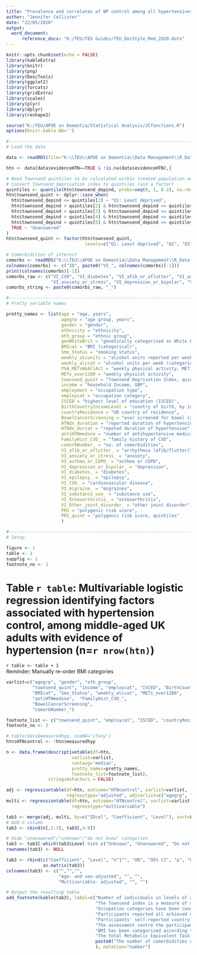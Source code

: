 ```yaml
---
title: "Prevalence and correlates of BP control among all hypertensives (Table 3 not conditioned on treatment)"
author: "Jennifer Collister"
date: "22/05/2020"
output: 
  word_document:
      reference_docx: "K:/TEU/TEU Guides/TEU_DocStyle_Rmd_2020.dotx"
---
```


```r
knitr::opts_chunk$set(echo = FALSE)
library(kableExtra)
library(knitr)
library(png)
library(DescTools)
library(ggplot2)
library(forcats)
library(gridExtra)
library(scales)
library(plyr)
library(dplyr)
library(reshape2)

source("K:/TEU/APOE on Dementia/Statistical Analysis/JCfunctions.R")
options(knitr.kable.NA='')

#-------------------------------------------------------------------------------------------------------------------
# Load the data 

data <- readRDS(file="K:\\TEU\\APOE on Dementia\\Data Management\\R_Dataframes_TLA\\38358\\Organised\\Hypertension\\Neo\\HTN_excl.rds")

htn <- data[data$evidenceHTN==TRUE & !is.na(data$evidenceHTN),]

# Need Townsend quintiles to be calculated within treated population only
# Convert Townsend deprivation index to quintiles (and a factor)
quintiles <- quantile(htn$townsend_depind, probs=seq(0, 1, 0.2), na.rm=TRUE)
htn$townsend_quint <- dplyr::case_when(
  htn$townsend_depind <= quintiles[2] ~ "Q1: Least deprived",
  htn$townsend_depind > quintiles[2] & htn$townsend_depind <= quintiles[3] ~ "Q2",
  htn$townsend_depind > quintiles[3] & htn$townsend_depind <= quintiles[4] ~ "Q3",
  htn$townsend_depind > quintiles[4] & htn$townsend_depind <= quintiles[5] ~ "Q4",
  htn$townsend_depind > quintiles[5] & htn$townsend_depind <= quintiles[6] ~ "Q5: Most deprived",
  TRUE ~ "Unanswered"
)
htn$townsend_quint <- factor(htn$townsend_quint, 
                              levels=c("Q1: Least deprived", "Q2", "Q3", "Q4", "Q5: Most deprived", "Unanswered"))

# Comorbidities of interest
comorbs <- readRDS("K:\\TEU\\APOE on Dementia\\Data Management\\R_Dataframes_TLA\\38358\\Organised\\Hypertension\\Neo\\VI_HTNcomorb.rds")
colnames(comorbs) <- c("ID", paste0("VI_", colnames(comorbs)[-1]))
print(colnames(comorbs)[-1])
comorbs_raw <- c("VI_CVD", "VI_diabetes", "VI_afib_or_aflutter", "VI_asthma_or_COPD", "VI_migraine", "VI_epilepsy",
                 "VI_anxiety_or_stress", "VI_depression_or_bipolar", "VI_Osteoarthritis", "VI_Other_joint_disorder")
comorbs_string <- paste0(comorbs_raw, "_")

#-------------------------------------------------------------------------------------------------------------------
# Pretty variable names

pretty_names <- list(age = "age, years",
                     agegrp = "age group, years",
                     gender = "gender",
                     ethnicity = "ethnicity",
                     eth_group = "ethnic group",
                     genWhiteBrit = "genetically categorised as White British",
                     BMIcat = "BMI (categorical)",
                     Smo_Status = "smoking status",
                     weekly_alcunits = "alcohol units reported per week",
                     weekly_alccat = "alcohol units per week (categorical)",
                     PhA_METsWkAllAct = "weekly physical activity, MET minutes",
                     METs_over1200 = "weekly physical activity",
                     townsend_quint = "Townsend Deprivation Index, quintiles",
                     income = "household Income, GBP",
                     employment = "occupation type",
                     employcat = "occupation category",
                     ISCED = "highest level of education (ISCED)",
                     BirthCountryIncomeLevel = "country of birth, by income level",
                     countryResidence = "UK country of residence",
                     BowelCancerScreening = "ever screened for bowel cancer",
                     HTNdx_duration = "reported duration of hypertension, years",
                     HTNdx_durcat = "repoted duration of hypertension",
                     antiHTNmedsno = "number of antihypertensive medications",
                     FamilyHist_CVD_ = "family history of CVD",
                     comorbNumber_ = "no. of comorbidities",
                     VI_afib_or_aflutter_ = "arrhythmia (afib/flutter)",
                     VI_anxiety_or_stress_ = "anxiety",
                     VI_asthma_or_COPD_ = "asthma or COPD",
                     VI_depression_or_bipolar_ = "depression",
                     VI_diabetes_ = "diabetes",
                     VI_epilepsy_ = "epilepsy",
                     VI_CVD_ = "cardiovascular disease",
                     VI_migraine_ = "migraines",
                     VI_substance_use_ = "substance use",
                     VI_Osteoarthritis_ = "osteoarthritis",
                     VI_Other_joint_disorder_ = "other joint disorder",
                     PRS = "polygenic risk score",
                     PRS_quint = "polygenic risk score, quintiles"
                     )

#-------------------------------------------------------------------------------------------------------------------
# Setup

figure <- 1
table <- 1
suppfig <- 1
footnote_no <- 1

```

# Table `r table`: Multivariable logistic regression identifying factors associated with hypertension control, among middle-aged UK adults with evidence of hypertension (n=`r nrow(htn)`)
`r table <- table + 1`
<div custom-style="Todo">Reminder: Manually re-order BMI categories</div>

```r

varlist=c("agegrp", "gender", "eth_group",
          "townsend_quint", "income", "employcat", "ISCED", "BirthCountryIncomeLevel", "countryResidence",
          "BMIcat", "Smo_Status", "weekly_alccat", "METs_over1200",
          "antiHTNmedsno",  "FamilyHist_CVD_",
          "BowelCancerScreening",
          "comorbNumber_")

footnote_list <- c("townsend_quint", "employcat", "ISCED", "countryResidence", "BMIcat", "METs_over1200", "comorbNumber_")
footnote_no <- 2

# table(data$measuredhyp, useNA='ifany')
htn$HTNcontrol <- !htn$measuredhyp

n <- data.frame(descriptivetable(df=htn, 
                         varlist=varlist,
                         contavg='median',
                         pretty_names=pretty_names,
                         footnote_list=footnote_list),
                stringsAsFactors = FALSE)

adj <- regressiontable(df=htn, outcome="HTNcontrol", varlist=varlist, 
                       regresstype="adjusted", adjvarlist=c("agegrp", "gender"))
multi <- regressiontable(df=htn, outcome="HTNcontrol", varlist=varlist, 
                         regresstype="multivariable")

tab3 <- merge(adj, multi, by=c("IDcol", "Coefficient", "Level"), sort=FALSE)
# Add n column
tab3 <- cbind(n[,1:3], tab3[,4:9])

# Hide "unanswered"/"unknown"/"do not know" categories
tab3 <- tab3[-which(tab3$Level %in% c("Unknown", "Unanswered", "Do not know", "Prefer not to answer")),]
rownames(tab3) <- NULL

tab3 <- rbind(c("Coefficient", "Level", "n^1^", "OR", "95% CI", "p", "OR", "95% CI", "p"),
              as.matrix(tab3))
colnames(tab3) <- c("","","", 
                    "Age- and sex-adjusted", "", "", 
                    "Multivariable- adjusted", "", "")

# Output the resulting table
add_footnote(kable(tab3), label=c("Number of individuals in levels of a categorical variable may not add up to total n because 'Do not know' and 'Prefer not to answer' categories have been removed from results table",
                                  "The Townsend index is a measure of material deprivation calculated at the level of census outputs areas. Higher scores imply a greater degree of deprivation.", 
                                  "Occupation categories have been condensed from those recorded in UKB. Professional and Administrative: Managers and Senior Officials, Professional Occupations, Associate Professional and Technical Occupations, Administrative and Secretarial Occupations. Skilled trades: Skilled Trades Occupations. Services: Personal Service Occupations, Sales and Customer Service Occupations. Manual and Industrial: Process, Plant and Machine Operatives, Elementary Occupations. Other: free text entry that was not coded by UKB.", 
                                  "Participants reported all achieved qualifications; we mapped these to the International Standard Classification of Education (ISCED) categories",
                                  "Participants' self-reported country of birth was mapped to World Bank Analytical Classifications using calendar year 2010.",
                                  "The assessment centre the participant attended was used as a proxy for country of residence",
                                  "BMI has been categorised according to the NHS guidance. Underweight: Below 18.5 kg/m^2^. Normal: 18.5 - 24.9 kg/m^2^. Overweight: 25.0 - 29.9 kg/m^2^. Obese: 30.0 kg/m^2^ or above.", 
                                  "The total Metabolic Equivalent Task (MET) minutes per week is available from UKB as a derived variable based on self-reported frequency and duration of walking, moderate and vigorous activity. We have dichotomized based on the upper end of the WHO guideline range for weekly physical activity.",
                                  paste0("The number of comorbidities considered to be of interest - ", paste(sapply(comorbs_string, prettyfunc,  pnames=pretty_names, upper=FALSE), collapse=", "), ".")
                                  ), notation="number")

```

